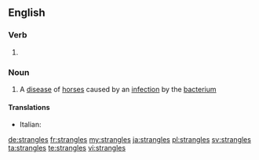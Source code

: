 ==English==

===Verb===
{{head|en|verb form}}

# {{en-third-person singular of|strangle}}

===Noun===
{{wikipedia}}
{{en-noun|-}}

# A [[disease]] of [[horse]]s caused by an [[infection]] by the [[bacterium]] {{taxlink|Streptococcus equi|species|noshow=1}}

====Translations====
{{trans-top|disease of horses}}
* Italian: {{t|it|stranguglione|m}}
{{trans-mid}}
{{trans-bottom}}

[[de:strangles]]
[[fr:strangles]]
[[my:strangles]]
[[ja:strangles]]
[[pl:strangles]]
[[sv:strangles]]
[[ta:strangles]]
[[te:strangles]]
[[vi:strangles]]